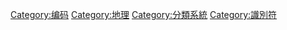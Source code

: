{{catmore}}

[[Category:编码|Category:编码]]
[[Category:地理|Category:地理]]
[[Category:分類系統|Category:分類系統]]
[[Category:識別符|Category:識別符]]